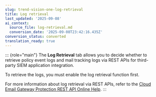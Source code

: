 ```yaml
---
slug: trend-vision-one-log-retrieval
title: Log retrieval
last_updated: '2025-09-08'
ai_context:
  source_file: log-retrieval.md
  conversion_date: '2025-09-08T23:42:16.435Z'
conversion_status: converted
translation_ready: true
---
```


::: {role="main"}
The **Log Retrieval** tab allows you to decide whether to retrieve policy event logs and mail tracking logs via REST APIs for third-party SIEM application integration.

To retrieve the logs, you must enable the log retrieval function first.

For more information about log retrieval via REST APIs, refer to the [Cloud Email Gateway Protection REST API Online Help](https://docs.trendmicro.com/en-us/documentation/article/email-security-v1ecs-rest-api-online-help-getting-started-with).
:::
